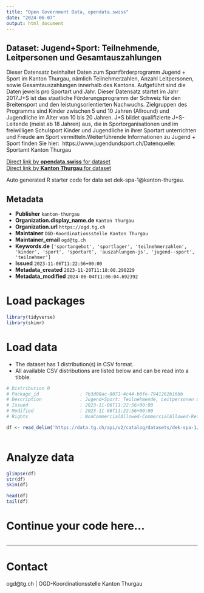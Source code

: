 ```yaml
---
title: "Open Government Data, opendata.swiss"
date: "2024-06-07"
output: html_document
---
```


## Dataset: Jugend+Sport: Teilnehmende, Leitpersonen und Gesamtauszahlungen

Dieser Datensatz beinhaltet Daten zum Sportförderprogramm Jugend + Sport im Kanton Thurgau, nämlich Teilnehmerzahlen, Anzahl Leitpersonen, sowie Gesamtauszahlungen innerhalb des Kantons. Aufgeführt sind die Daten jeweils pro Sportart und Jahr. Dieser Datensatz startet im Jahr 2017.J+S ist das staatliche Förderungsprogramm der Schweiz für den Breitensport und den leistungsorientierten Nachwuchs. Zielgruppen des Programms sind Kinder zwischen 5 und 10 Jahren (Allround) und Jugendliche im Alter von 10 bis 20 Jahren. J+S bildet qualifizierte J+S-Leitende (meist ab 18 Jahren) aus, die in Sportorganisationen und im freiwilligen Schulsport Kinder und Jugendliche in ihrer Sportart unterrichten und Freude am Sport vermitteln.Weiterführende Informationen zu Jugend + Sport finden Sie hier:  https://www.jugendundsport.ch/Datenquelle: Sportamt Kanton Thurgau

[Direct link by **opendata.swiss** for dataset](https://opendata.swiss/de/dataset/jugend-sport-teilnehmende-leitpersonen-und-gesamtauszahlungen)<br>
[Direct link by **Kanton Thurgau** for dataset](https://data.tg.ch/explore/dataset/dek-spa-1/)

Auto generated R starter code for data set dek-spa-1@kanton-thurgau.

## Metadata

- **Publisher** `kanton-thurgau`
- **Organization.display_name.de** `Kanton Thurgau`
- **Organization.url** `https://ogd.tg.ch`
- **Maintainer** `OGD-Koordinationsstelle Kanton Thurgau`
- **Maintainer_email** `ogd@tg.ch`
- **Keywords.de** `['sportangebot', 'sportlager', 'teilnehmerzahlen', 'kinder', 'sport', 'sportart', 'auszahlungen-js', 'jugend--sport', 'teilnehmer']`
- **Issued** `2023-11-06T11:22:56+00:00`
- **Metadata_created** `2023-11-20T11:18:00.290229`
- **Metadata_modified** `2024-06-04T11:06:04.692392`


# Load packages

```r

library(tidyverse)
library(skimr)

```

# Load data

-   The dataset has 1 distribution(s) in CSV format.
-   All available CSV distributions are listed below and can be read into a tibble.

```r

# Distribution 0
# Package_id               : 7b3d08ac-8071-4c44-b0fe-7941262b16bb
# Description              : Jugend+Sport: Teilnehmende, Leitpersonen und Gesamtauszahlungen (csv)
# Issued                   : 2023-11-06T11:22:56+00:00
# Modified                 : 2023-11-06T11:22:56+00:00
# Rights                   : NonCommercialAllowed-CommercialAllowed-ReferenceRequired

df <- read_delim('https://data.tg.ch/api/v2/catalog/datasets/dek-spa-1/exports/csv')



```

# Analyze data

```r

glimpse(df)
str(df)
skim(df)

head(df)
tail(df)

```

# Continue your code here...

```r

```

------------------------------------------------------------------------

# Contact

ogd@tg.ch | OGD-Koordinationsstelle Kanton Thurgau
